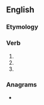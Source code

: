 ==English==

===Etymology===
{{suffix|en|ought|est|nocat=1}}

===Verb===
{{head|en|verb form|cat2=second-person singular forms}}

# {{en-archaic second-person singular of|ought}}
# {{en-archaic second-person singular past of|owe}}
# {{en-archaic second-person singular past of|ought}}

===Anagrams===
* {{anagrams|en|a=eghosttu|toughest}}